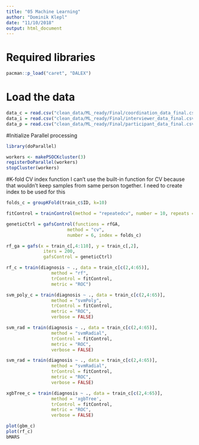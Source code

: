 ```yaml
---
title: "05 Machine Learning"
author: "Dominik Klepl"
date: "11/10/2018"
output: html_document
---
```


# Required libraries
```r
pacman::p_load("caret", "DALEX")
```

# Load the data
```r
data_c = read.csv("clean_data/ML_ready/Final/coordination_data_final.csv")
data_i = read.csv("clean_data/ML_ready/Final/interviewer_data_final.csv")
data_p = read.csv("clean_data/ML_ready/Final/participant_data_final.csv")
```

#Initialize Parallel processing
```r
library(doParallel)

workers <- makePSOCKcluster(3)
registerDoParallel(workers)
stopCluster(workers)
```


#K-fold CV index function
I can't use the built-in function for CV because that wouldn't keep samples from same person together. I need to create index to be used for this
```r
folds_c = groupKFold(train_c$ID, k=10)

fitControl = trainControl(method = "repeatedcv", number = 10, repeats = 5, index = folds_c, sampling = "up", summaryFunction = twoClassSummary, classProbs = T)

geneticCtrl = gafsControl(functions = rfGA,
                       method = "cv",
                       number = 6, index = folds_c)

rf_ga = gafs(x = train_c[,4:110], y = train_c[,2],
              iters = 200,
              gafsControl = geneticCtrl)

rf_c = train(diagnosis ~ ., data = train_c[c(2,4:65)], 
                 method = "rf", 
                 trControl = fitControl,
                 metric = "ROC")

svm_poly_c = train(diagnosis ~ ., data = train_c[c(2,4:65)], 
                 method = "svmPoly", 
                 trControl = fitControl,
                 metric = "ROC",
                 verbose = FALSE)

svm_rad = train(diagnosis ~ ., data = train_c[c(2,4:65)], 
                 method = "svmRadial", 
                 trControl = fitControl,
                 metric = "ROC",
                 verbose = FALSE)

svm_rad = train(diagnosis ~ ., data = train_c[c(2,4:65)], 
                 method = "svmRadial", 
                 trControl = fitControl,
                 metric = "ROC",
                 verbose = FALSE)

xgbTree_c = train(diagnosis ~ ., data = train_c[c(2,4:65)], 
                 method = 'xgbTree', 
                 trControl = fitControl,
                 metric = "ROC",
                 verbose = FALSE)

plot(gbm_c)
plot(rf_c)
bMARS
```

